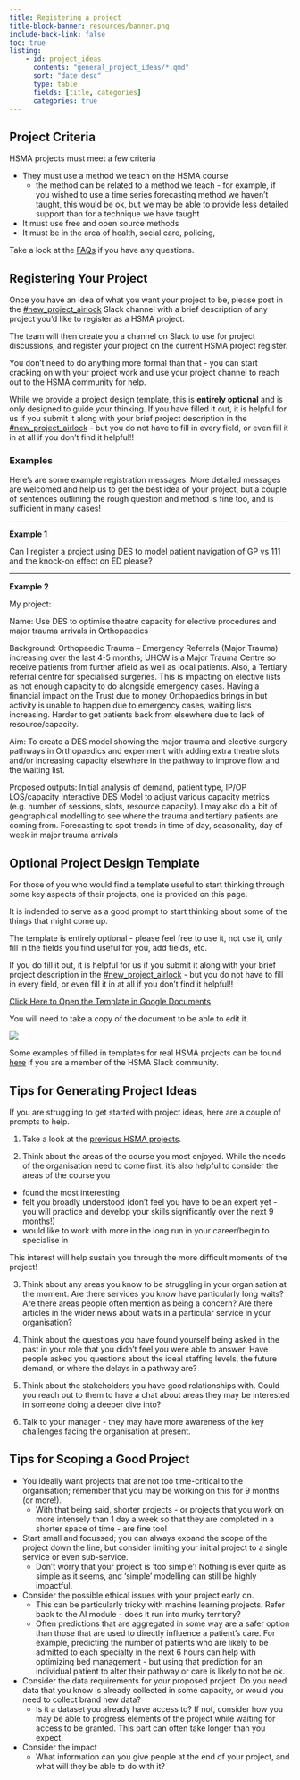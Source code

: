 ```yaml
---
title: Registering a project
title-block-banner: resources/banner.png
include-back-link: false
toc: true
listing:
    - id: project_ideas
      contents: "general_project_ideas/*.qmd"
      sort: "date desc"
      type: table
      fields: [title, categories]
      categories: true
---
```


## Project Criteria

:::{.callout-note appearance="simple"}
HSMA projects must meet a few criteria

- They must use a method we teach on the HSMA course
    - the method can be related to a method we teach - for example, if you wished to use a time series forecasting method we haven't taught, this would be ok, but we may be able to provide less detailed support than for a technique we have taught
- It must use free and open source methods
- It must be in the area of health, social care, policing,
:::


:::{.callout-tip appearance="simple"}
Take a look at the [FAQs](project_faqs.qmd) if you have any questions.
:::

## Registering Your Project

Once you have an idea of what you want your project to be, please post in the [#new_project_airlock](https://hsma-workspace.slack.com/archives/C074HBCAGGM) Slack channel with a brief description of any project you'd like to register as a HSMA project.

The team will then create you a channel on Slack to use for project discussions, and register your project on the current HSMA project register.

You don't need to do anything more formal than that - you can start cracking on with your project work and use your project channel to reach out to the HSMA community for help.

:::{.callout-note appearance="simple"}
While we provide a project design template, this is **entirely optional** and is only designed to guide your thinking. If you have filled it out, it is helpful for us if you submit it along with your brief project description in the [#new_project_airlock](https://hsma-workspace.slack.com/archives/C074HBCAGGM) - but you do not have to fill in every field, or even fill it in at all if you don't find it helpful!!
:::

### Examples
Here's are some example registration messages. More detailed messages are welcomed and help us to get the best idea of your project, but a couple of sentences outlining the rough question and method is fine too, and is sufficient in many cases!

---

**Example 1**

Can I register a project using DES to model patient navigation of GP vs 111 and the knock-on effect on ED please?

---

**Example 2**

My project:

Name: Use DES to optimise theatre capacity for elective procedures and major trauma arrivals in Orthopaedics

Background: Orthopaedic Trauma – Emergency Referrals (Major Trauma) increasing over the last 4-5 months; UHCW is a Major Trauma Centre so receive patients from further afield as well as local patients. Also, a Tertiary referral centre for specialised surgeries. This is impacting on elective lists as not enough capacity to do alongside emergency cases. Having a financial impact on the Trust due to money Orthopaedics brings in but activity is unable to happen due to emergency cases, waiting lists increasing. Harder to get patients back from elsewhere due to lack of resource/capacity.

Aim: To create a DES model showing the major trauma and elective surgery pathways in Orthopaedics and experiment with adding extra theatre slots and/or increasing capacity elsewhere in the pathway to improve flow and the waiting list.

Proposed outputs:
Initial analysis of demand, patient type, IP/OP LOS/capacity
Interactive DES Model to adjust various capacity metrics (e.g. number of sessions, slots, resource capacity).
I may also do a bit of geographical modelling to see where the trauma and tertiary patients are coming from.
Forecasting to spot trends in time of day, seasonality, day of week in major trauma arrivals



## Optional Project Design Template

For those of you who would find a template useful to start thinking through some key aspects of their projects, one is provided on this page.

It is indended to serve as a good prompt to start thinking about some of the things that might come up.

:::{.callout-important}
The template is entirely optional - please feel free to use it, not use it, only fill in the fields you find useful for you, add fields, etc.

If you do fill it out, it is helpful for us if you submit it along with your brief project description in the [#new_project_airlock](https://hsma-workspace.slack.com/archives/C074HBCAGGM) - but you do not have to fill in every field, or even fill it in at all if you don't find it helpful!!
:::

[Click Here to Open the Template in Google Documents](https://docs.google.com/document/d/1BuiFnpwr7PvaBDqJwvpuJpYgpxBczVkByJkPPrKd7f8/edit?usp=sharing)

:::{.callout-tip appearance="simple"}
You will need to take a copy of the document to be able to edit it.

![](assets/2024-10-09-12-23-08.png)
:::

:::{.callout-tip appearance="simple"}

Some examples of filled in templates for real HSMA projects can be found [here](https://hsma-workspace.slack.com/archives/C078UQMP2QH/p1727684798692199) if you are a member of the HSMA Slack community.

:::


## Tips for Generating Project Ideas

If you are struggling to get started with project ideas, here are a couple of prompts to help.

1. Take a look at the [previous HSMA projects](previous_projects/projects_by_service_area.qmd).

2. Think about the areas of the course you most enjoyed. While the needs of the organisation need to come first, it's also helpful to consider the areas of the course you

- found the most interesting
- felt you broadly understood (don't feel you have to be an expert yet - you will practice and develop your skills significantly over the next 9 months!)
- would like to work with more in the long run in your career/begin to specialise in

This interest will help sustain you through the more difficult moments of the project!

3. Think about any areas you know to be struggling in your organisation at the moment. Are there services you know have particularly long waits? Are there areas people often mention as being a concern? Are there articles in the wider news about waits in a particular service in your organisation?

4. Think about the questions you have found yourself being asked in the past in your role that you didn't feel you were able to answer. Have people asked you questions about the ideal staffing levels, the future demand, or where the delays in a pathway are?

5. Think about the stakeholders you have good relationships with. Could you reach out to them to have a chat about areas they may be interested in someone doing a deeper dive into?

6. Talk to your manager - they may have more awareness of the key challenges facing the organisation at present.


## Tips for Scoping a Good Project

- You ideally want projects that are not too time-critical to the organisation; remember that you may be working on this for 9 months (or more!).
    - With that being said, shorter projects - or projects that you work on more intensely than 1 day a week so that they are completed in a shorter space of time - are fine too!

- Start small and focussed; you can always expand the scope of the project down the line, but consider limiting your initial project to a single service or even sub-service.
    - Don't worry that your project is 'too simple'! Nothing is ever quite as simple as it seems, and 'simple' modelling can still be highly impactful.

- Consider the possible ethical issues with your project early on.
    - This can be particularly tricky with machine learning projects. Refer back to the AI module - does it run into murky territory?
    - Often predictions that are aggregated in some way are a safer option than those that are used to directly influence a patient's care. For example, predicting the number of patients who are likely to be admitted to each specialty in the next 6 hours can help with optimizing bed management - but using that prediction for an individual patient to alter their pathway or care is likely to not be ok.

- Consider the data requirements for your proposed project. Do you need data that you know is already collected in some capacity, or would you need to collect brand new data?
    - Is it a dataset you already have access to? If not, consider how you may be able to progress elements of the project while waiting for access to be granted. This part can often take longer than you expect.

- Consider the impact
    - What information can you give people at the end of your project, and what will they be able to do with it?
